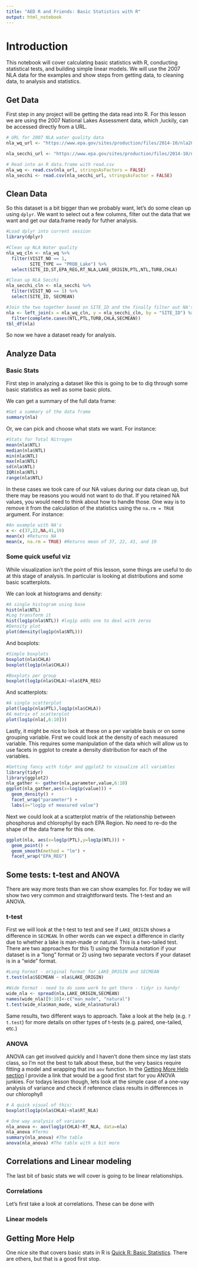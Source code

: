 ```yaml
---
title: "AED R and Friends: Basic Statistics with R"
output: html_notebook
---
```


# Introduction
This notebook will cover calculating basic statistics with R, conducting statistical tests, and building simple linear models.  We will use the 2007 NLA data for the examples and show steps from getting data, to cleaning data, to analysis and statistics.

## Get Data
First step in any project will be getting the data read into R.  For this lesson we are using the 2007 National Lakes Assessment data, which ,luckily, can be accessed directly from a URL.  

```r
# URL for 2007 NLA water quality data
nla_wq_url <- "https://www.epa.gov/sites/production/files/2014-10/nla2007_chemical_conditionestimates_20091123.csv"

nla_secchi_url <- "https://www.epa.gov/sites/production/files/2014-10/nla2007_secchi_20091008.csv"

# Read into an R data.frame with read.csv
nla_wq <- read.csv(nla_url, stringsAsFactors = FALSE)
nla_secchi <- read.csv(nla_secchi_url, stringsAsFactor = FALSE)
```


## Clean Data
So this dataset is a bit bigger than we probably want, let's do some clean up using `dplyr`.  We want to select out a few columns, filter out the data that we want and get our data.frame ready for futher analysis.

```r
#Load dplyr into current session
library(dplyr)

#Clean up NLA Water quality
nla_wq_cln <- nla_wq %>%
  filter(VISIT_NO == 1,
         SITE_TYPE == "PROB_Lake") %>%
  select(SITE_ID,ST,EPA_REG,RT_NLA,LAKE_ORIGIN,PTL,NTL,TURB,CHLA)

#Clean up NLA Secchi
nla_secchi_cln <- nla_secchi %>%
  filter(VISIT_NO == 1) %>%
  select(SITE_ID, SECMEAN)

#Join the two together based on SITE_ID and the finally filter out NA's
nla <- left_join(x = nla_wq_cln, y = nla_secchi_cln, by = "SITE_ID") %>%
  filter(complete.cases(NTL,PTL,TURB,CHLA,SECMEAN))
tbl_df(nla)
```

So now we have a dataset ready for analysis.

## Analyze Data

### Basic Stats
First step in analyzing a dataset like this is going to be to dig through some basic statistics as well as some basic plots.  

We can get a summary of the full data frame:

```r
#Get a summary of the data frame
summary(nla)
```

Or, we can pick and choose what stats we want.  For instance:

```r
#Stats for Total Nitrogen
mean(nla$NTL)
median(nla$NTL)
min(nla$NTL)
max(nla$NTL)
sd(nla$NTL)
IQR(nla$NTL)
range(nla$NTL)
```

In these cases we took care of our NA values during our data clean up, but there may be reasons you would not want to do that.  If you retained NA values, you would need to think about how to handle those.  One way is to remove it from the calculation of the statistics using the `na.rm = TRUE` argument.  For instance:

```r
#An example with NA's
x <- c(37,22,NA,41,19)
mean(x) #Returns NA
mean(x, na.rm = TRUE) #Returns mean of 37, 22, 41, and 19
```

### Some quick useful viz

While visualization isn't the point of this lesson, some things are useful to do at this stage of analysis.  In particular is looking at distributions and some basic scatterplots.

We can look at histograms and density:

```r
#A single histogram using base
hist(nla$NTL)
#Log transform it
hist(log1p(nla$NTL)) #log1p adds one to deal with zeros
#Density plot
plot(density(log1p(nla$NTL)))
```


And boxplots:

```r
#Simple boxplots
boxplot(nla$CHLA)
boxplot(log1p(nla$CHLA))

#Boxplots per group
boxplot(log1p(nla$CHLA)~nla$EPA_REG)
```

And scatterplots:

```r
#A single scatterplot
plot(log1p(nla$PTL),log1p(nla$CHLA))
#A matrix of scatterplot
plot(log1p(nla[,6:10]))
```


Lastly, it might be nice to look at these on a per variable basis or on some grouping variable. First we could look at the density of each measured variable. This requires some manipulation of the data which will allow us to use facets in ggplot to create a density distribution for each of the variables.

```r
#Getting fancy with tidyr and ggplot2 to visualize all variables
library(tidyr)
library(ggplot2)
nla_gather <- gather(nla,parameter,value,6:10)
ggplot(nla_gather,aes(x=log1p(value))) +
  geom_density() +
  facet_wrap("parameter") +
  labs(x="log1p of measured value")
```

Next we could look at a scatterplot matrix of the relationship between phosphorus and chlorophyl by each EPA Region.  No need to re-do the shape of the data frame for this one.

```r
ggplot(nla, aes(x=log1p(PTL),y=log1p(NTL))) +
  geom_point() +
  geom_smooth(method = "lm") +
  facet_wrap("EPA_REG")
```

## Some tests: t-test and ANOVA
There are way more tests than we can show examples for.  For today we will show two very common and straightforward tests.  The t-test and an ANOVA.

### t-test
First we will look at the t-test to test and see if `LAKE_ORIGIN` shows a difference in `SECMEAN`.  In other words can we expect a difference in clarity due to whether a lake is man-made or natural.  This is a two-tailed test. There are two approaches for this 1) using the formula notation if your dataset is in a "long" format or 2) using two separate vectors if your dataset is in a "wide" format.

```r
#Long Format - original format for LAKE_ORIGIN and SECMEAN
t.test(nla$SECMEAN ~ nla$LAKE_ORIGIN)

#Wide Format - need to do some work to get there - tidyr is handy!
wide_nla <- spread(nla,LAKE_ORIGIN,SECMEAN)
names(wide_nla)[9:10]<-c("man_made", "natural")
t.test(wide_nla$man_made, wide_nla$natural)
```

Same results, two different ways to approach.  Take a look at the help (e.g. `?t.test`) for more details on other types of t-tests (e.g. paired, one-tailed, etc.)

### ANOVA
ANOVA can get involved quickly and I haven't done them since my last stats class, so I'm not the best to talk about these, but the very basics require fitting a model and wrapping that ins `aov` function.  In the [Getting More Help section](#getting-more-help) I provide a link that would be a good first start for you ANOVA junkies.  For todays lesson though, lets look at the simple case of a one-vay analysis of variance and check if reference class results in differences in our chlorophyll

```r
# A quick visual of this:
boxplot(log1p(nla$CHLA)~nla$RT_NLA)

# One way analysis of variance
nla_anova <- aov(log1p(CHLA)~RT_NLA, data=nla)
nla_anova #Terms
summary(nla_anova) #The table
anova(nla_anova) #The table with a bit more
```


## Correlations and Linear modeling
The last bit of basic stats we will cover is going to be linear relationships.

### Correlations
Let's first take a look at correlations.  These can be done with 

### Linear models

## Getting More Help
One nice site that covers basic stats in R is [Quick R: Basic Statistics](http://www.statmethods.net/stats/index.html).  There are others, but that is a good first stop.